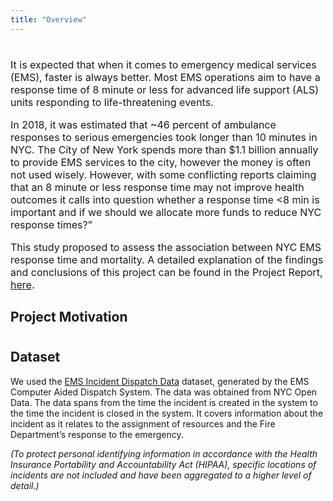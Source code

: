 ```yaml
---
title: "Overview"
---
```

#

<font size="3">It is expected that when it comes to emergency medical services (EMS), faster is always better. Most EMS operations aim to have a response time of 8 minute or less for advanced life support (ALS) units responding to life-threatening events.

In 2018, it was estimated that ~46 percent of ambulance responses to serious emergencies took longer than 10 minutes in NYC. The City of New York spends more than $1.1 billion annually to provide EMS services to the city, however the money is often not used wisely. However, with some conflicting reports claiming that an 8 minute or less response time may not improve health outcomes it calls into question whether a response time <8 min is important and if we should we allocate more funds to reduce NYC response times?"

This study proposed to assess the association between NYC EMS response time and mortality. A detailed explanation of the findings and conclusions of this project can be found in the Project Report, [here](report_web.html).</font>

<h2> Project Motivation </h2>

#
#

<h2> Dataset </h2>

We used the [EMS Incident Dispatch Data](https://data.cityofnewyork.us/Public-Safety/EMS-Incident-Dispatch-Data/76xm-jjuj) dataset, generated by the EMS Computer Aided Dispatch System. The data was obtained from NYC Open Data.
The data spans from the time the incident is created in the system to the time the incident is closed in the system. It covers information about the incident as it relates to the assignment of resources and the Fire Department’s response to the emergency.

_(To protect personal identifying information in accordance with the Health Insurance Portability and Accountability Act (HIPAA), specific locations of incidents are not included and have been aggregated to a higher level of detail.)_



